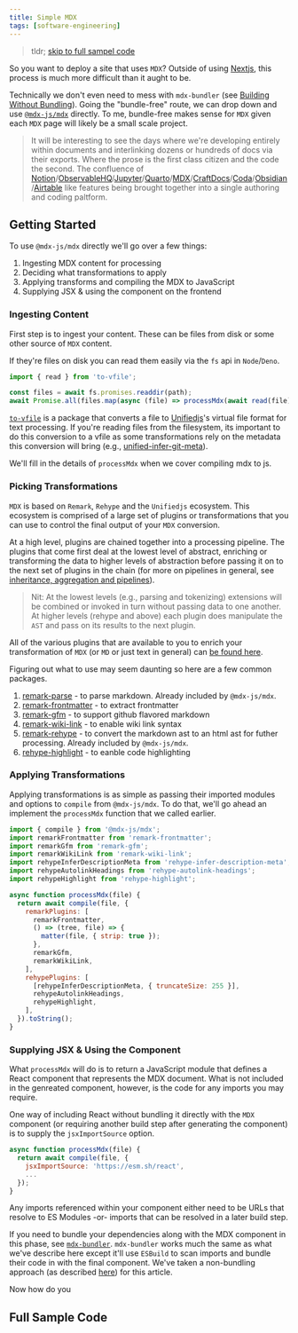 ```yaml
---
title: Simple MDX
tags: [software-engineering]
---
```



> tldr; [skip to full sampel code](#full-sample-code)

So you want to deploy a site that uses `MDX`? Outside of using [Nextjs](https://nextjs.org/docs/advanced-features/using-mdx), this process is much more difficult than it aught to be.

<center>
  <TwitterTweetEmbed tweetId={'1524057494829547521'} />
</center>

Technically we don't even need to mess with `mdx-bundler` (see [Building Without Bundling](./2022-05-12-skipping-the-bundling)). Going the "bundle-free" route, we can drop down and use [`@mdx-js/mdx`](https://github.com/mdx-js/mdx) directly. To me, bundle-free makes sense for `MDX` given each `MDX` page will likely be a small scale project.

> It will be interesting to see the days where we're developing entirely within documents and interlinking dozens or hundreds of docs via their exports. Where the prose is the first class citizen and the code the second. The confluence of [Notion](https://www.notion.so/)/[ObservableHQ](https://observablehq.com/)/[Jupyter](https://jupyter.org/)/[Quarto](https://quarto.org/)/[MDX](https://mdxjs.com/)/[CraftDocs](https://www.craft.do/)/[Coda](https://coda.io/)/[Obsidian](https://obsidian.md/)/[Airtable](https://www.airtable.com/) like features being brought together into a single authoring and coding paltform.

## Getting Started

To use `@mdx-js/mdx` directly we'll go over a few things:

1. Ingesting MDX content for processing
2. Deciding what transformations to apply
3. Applying transforms and compiling the MDX to JavaScript
4. Supplying JSX & using the component on the frontend

### Ingesting Content

First step is to ingest your content. These can be files from disk or some other source of `MDX` content.

If they're files on disk you can read them easily via the `fs` api in `Node`/`Deno`.

```javascript
import { read } from 'to-vfile';

const files = await fs.promises.readdir(path);
await Promise.all(files.map(async (file) => processMdx(await read(file))));
```

[`to-vfile`](https://github.com/vfile/to-vfile) is a package that converts a file to [Unifiedjs](https://unifiedjs.com/)'s virtual file format for text processing. If you're reading files from the filesystem, its important to do this conversion to a vfile as some transformations rely on the metadata this conversion will bring (e.g., [unified-infer-git-meta](https://github.com/unifiedjs/unified-infer-git-meta)).

We'll fill in the details of `processMdx` when we cover compiling mdx to js.

### Picking Transformations

`MDX` is based on `Remark`, `Rehype` and the `Unifiedjs` ecosystem. This ecosystem is comprised of a large set of plugins or transformations that you can use to control the final output of your `MDX` conversion.

At a high level, plugins are chained together into a processing pipeline. The plugins that come first deal at the lowest level of abstract, enriching or transforming the data to higher levels of abstraction before passing it on to the next set of plugins in the chain (for more on pipelines in general, see [inheritance, aggregation and pipelines](/2013-07-30-Inheritance-Aggregation-and-Pipelines.html#pipelines)).

> Nit: At the lowest levels (e.g., parsing and tokenizing) extensions will be combined or invoked in turn without passing data to one another. At higher levels (rehype and above) each plugin does manipulate the `AST` and pass on its results to the next plugin.

All of the various plugins that are available to you to enrich your transformation of `MDX` (or `MD` or just text in general) can [be found here](https://unifiedjs.com/explore/).

Figuring out what to use may seem daunting so here are a few common packages.

1. [remark-parse](https://github.com/remarkjs/remark/tree/main/packages/remark-parse) - to parse markdown. Already included by `@mdx-js/mdx`.
2. [remark-frontmatter](https://github.com/remarkjs/remark-frontmatter) - to extract frontmatter
3. [remark-gfm](https://github.com/remarkjs/remark-gfm) - to support github flavored markdown
4. [remark-wiki-link](https://github.com/landakram/remark-wiki-link) - to enable wiki link syntax
5. [remark-rehype](https://github.com/remarkjs/remark-rehype) - to convert the markdown ast to an html ast for futher processing. Already included by `@mdx-js/mdx`.
6. [rehype-highlight](https://github.com/rehypejs/rehype-highlight) - to eanble code highlighting

### Applying Transformations

Applying transformations is as simple as passing their imported modules and options to `compile` from `@mdx-js/mdx`. To do that, we'll go ahead an implement the `processMdx` function that we called earlier.

```javascript
import { compile } from '@mdx-js/mdx';
import remarkFrontmatter from 'remark-frontmatter';
import remarkGfm from 'remark-gfm';
import remarkWikiLink from 'remark-wiki-link';
import rehypeInferDescriptionMeta from 'rehype-infer-description-meta';
import rehypeAutolinkHeadings from 'rehype-autolink-headings';
import rehypeHighlight from 'rehype-highlight';

async function processMdx(file) {
  return await compile(file, {
    remarkPlugins: [
      remarkFrontmatter,
      () => (tree, file) => {
        matter(file, { strip: true });
      },
      remarkGfm,
      remarkWikiLink,
    ],
    rehypePlugins: [
      [rehypeInferDescriptionMeta, { truncateSize: 255 }],
      rehypeAutolinkHeadings,
      rehypeHighlight,
    ],
  }).toString();
}
```

### Supplying JSX & Using the Component

What `processMdx` will do is to return a JavaScript module that defines a React component that represents the MDX document. What is not included in the genreated component, however, is the code for any imports you may require.

One way of including React without bundling it directly with the `MDX` component (or requiring another build step after generating the component) is to supply the `jsxImportSource` option.

```javascript
async function processMdx(file) {
  return await compile(file, {
    jsxImportSource: 'https://esm.sh/react',
    ...
  });
}
```

Any imports referenced within your component either need to be URLs that resolve to ES Modules -or- imports that can be resolved in a later build step.

If you need to bundle your dependencies along with the MDX component in this phase, see [`mdx-bundler`](https://github.com/kentcdodds/mdx-bundler). `mdx-bundler` works much the same as what we've describe here except it'll use `ESBuild` to scan imports and bundle their code in with the final component. We've taken a non-bundling approach (as described [here](http://localhost:3000/2022-05-12-skipping-the-bundling)) for this article.

Now how do you

## Full Sample Code

```javascript

```
